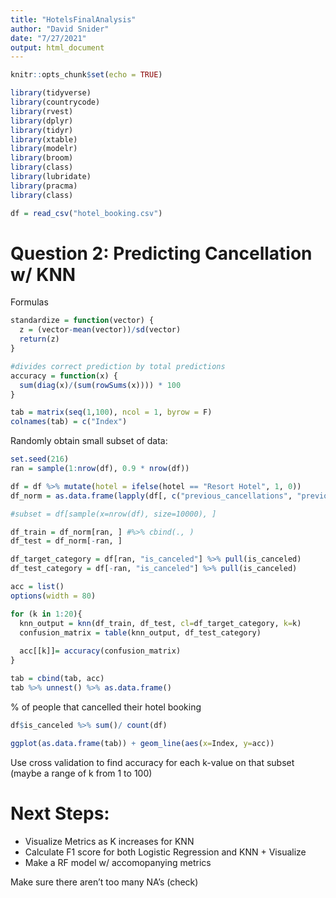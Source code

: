 ```yaml
---
title: "HotelsFinalAnalysis"
author: "David Snider"
date: "7/27/2021"
output: html_document
---
```


```r
knitr::opts_chunk$set(echo = TRUE)
```

```r
library(tidyverse)
library(countrycode)
library(rvest)
library(dplyr)
library(tidyr)
library(xtable)
library(modelr)
library(broom)
library(class)
library(lubridate)
library(pracma)
library(class)

df = read_csv("hotel_booking.csv")
```

# Question 2: Predicting  Cancellation w/ KNN

Formulas
```r
standardize = function(vector) {
  z = (vector-mean(vector))/sd(vector)
  return(z)
}

#divides correct prediction by total predictions
accuracy = function(x) {
  sum(diag(x)/(sum(rowSums(x)))) * 100
}


```

```r
tab = matrix(seq(1,100), ncol = 1, byrow = F)
colnames(tab) = c("Index")
```


Randomly obtain small subset of data:
```r
set.seed(216)
ran = sample(1:nrow(df), 0.9 * nrow(df))

df = df %>% mutate(hotel = ifelse(hotel == "Resort Hotel", 1, 0))
df_norm = as.data.frame(lapply(df[, c("previous_cancellations", "previous_bookings_not_canceled", "lead_time", "adr")], standardize)) #including hotel causes NANs

#subset = df[sample(x=nrow(df), size=10000), ]

df_train = df_norm[ran, ] #%>% cbind(., )
df_test = df_norm[-ran, ]

df_target_category = df[ran, "is_canceled"] %>% pull(is_canceled)
df_test_category = df[-ran, "is_canceled"] %>% pull(is_canceled)
```

```r
acc = list()
options(width = 80)

for (k in 1:20){
  knn_output = knn(df_train, df_test, cl=df_target_category, k=k)
  confusion_matrix = table(knn_output, df_test_category)
  
  acc[[k]]= accuracy(confusion_matrix)
}
```


```r
tab = cbind(tab, acc)
tab %>% unnest() %>% as.data.frame()
```

% of people that cancelled their hotel booking
```r
df$is_canceled %>% sum()/ count(df)
```


```r
ggplot(as.data.frame(tab)) + geom_line(aes(x=Index, y=acc))
```


Use cross validation to find accuracy for each k-value on that subset (maybe a range of k from 1 to 100)

# Next Steps:

- Visualize Metrics as K increases for KNN
- Calculate F1 score for both Logistic Regression and KNN + Visualize
- Make a RF model w/ accomopanying metrics

Make sure there aren't too many NA's (check)

